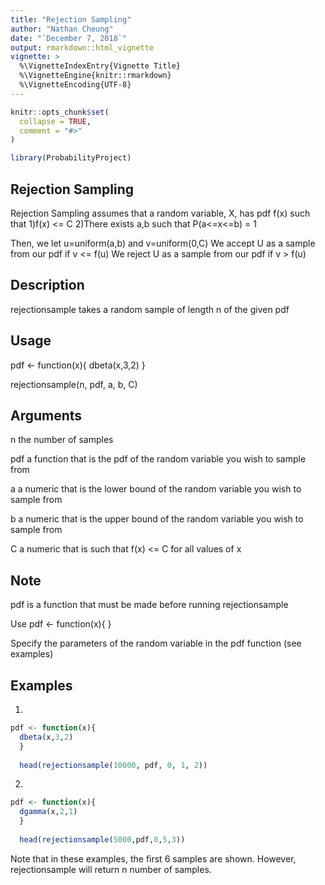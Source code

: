 ```yaml
---
title: "Rejection Sampling"
author: "Nathan Cheung"
date: "`December 7, 2018`"
output: rmarkdown::html_vignette
vignette: >
  %\VignetteIndexEntry{Vignette Title}
  %\VignetteEngine{knitr::rmarkdown}
  %\VignetteEncoding{UTF-8}
---
```


```r
knitr::opts_chunk$set(
  collapse = TRUE,
  comment = "#>"
)

library(ProbabilityProject)
```

## Rejection Sampling
Rejection Sampling assumes that a random variable, X, has pdf f(x) such that 
  1)f(x) <= C
  2)There exists a,b such that P(a<=x<=b) = 1
  
Then, we let u=uniform(a,b) and v=uniform(0,C)
  We accept U as a sample from our pdf if v <= f(u)
  We reject U as a sample from our pdf if v > f(u)

## Description
rejectionsample takes a random sample of length n of the given pdf

## Usage
pdf <- function(x){
 dbeta(x,3,2)
}

rejectionsample(n, pdf, a, b, C)

## Arguments
n     the number of samples

pdf   a function that is the pdf of the random             variable you wish to sample from 

a     a numeric that is the lower bound of the random
      variable you wish to sample from
      
b     a numeric that is the upper bound of the random       variable you wish to sample from

C     a numeric that is such that f(x) <= C for all
      values of x

## Note
pdf is a function that must be made before running rejectionsample

Use pdf <- function(x){   }
    
Specify the parameters of the random variable in the pdf function (see examples)

## Examples
1)
```r
pdf <- function(x){
  dbeta(x,3,2)
  }
  
  head(rejectionsample(10000, pdf, 0, 1, 2))
```  
  
2)
```r
pdf <- function(x){
  dgamma(x,2,1)
  }
  
  head(rejectionsample(5000,pdf,0,5,3))
```

Note that in these examples, the first 6 samples are shown. However, rejectionsample will return n number of samples.
